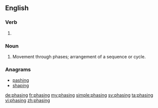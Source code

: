 ==English==

===Verb===
{{head|en|present participle}}

# {{present participle of|phase|lang=en}}

===Noun===
{{en-noun}}

# Movement through phases; arrangement of a sequence or cycle.

===Anagrams===
* [[pashing#English|pashing]]
* [[shaping#English|shaping]]

[[de:phasing]]
[[fr:phasing]]
[[my:phasing]]
[[simple:phasing]]
[[sv:phasing]]
[[ta:phasing]]
[[vi:phasing]]
[[zh:phasing]]